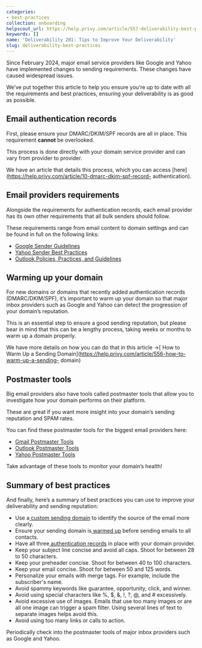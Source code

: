 ```yaml
---
categories:
- best-practices
collection: onboarding
helpscout_url: https://help.privy.com/article/557-deliverability-best-practices
keywords: []
name: 'Deliverability 201: Tips to Improve Your Deliverability'
slug: deliverability-best-practices
---
```

Since February 2024, major email service providers like Google and Yahoo have
implemented changes to sending requirements. These changes have caused
widespread issues.

We’ve put together this article to help you ensure you’re up to date with all
the requirements and best practices, ensuring your deliverability is as good
as possible.

## Email authentication records

First, please ensure your DMARC/DKIM/SPF records are all in place. This
requirement **cannot** be overlooked.

This process is done directly with your domain service provider and can vary
from provider to provider.

We have an article that details this process, which you can access
[here](https://help.privy.com/article/10-dmarc-dkim-spf-record-
authentication).

## Email providers requirements

Alongside the requirements for authentication records, each email provider has
its own other requirements that all bulk senders should follow.

These requirements range from email content to domain settings and can be
found in full on the following links:

  * [Google Sender Guidelines](https://support.google.com/a/answer/81126?hl=en)
  * [Yahoo Sender Best Practices](https://senders.yahooinc.com/best-practices/)
  * [Outlook Policies, Practices, and Guidelines](https://sendersupport.olc.protection.outlook.com/pm/policies.aspx)

## Warming up your domain

For new domains or domains that recently added authentication records
(DMARC/DKIM/SPF), it’s important to warm up your domain so that major inbox
providers such as Google and Yahoo can detect the progression of your domain’s
reputation.

This is an essential step to ensure a good sending reputation, but please bear
in mind that this can be a lengthy process, taking weeks or months to warm up
a domain properly.

We have more details on how you can do that in this article ->[ How to Warm Up
a Sending Domain](https://help.privy.com/article/556-how-to-warm-up-a-sending-
domain)

## Postmaster tools

Big email providers also have tools called postmaster tools that allow you to
investigate how your domain performs on their platform.

These are great if you want more insight into your domain’s sending reputation
and SPAM rates.

You can find these postmaster tools for the biggest email providers here:

  * [Gmail Postmaster Tools](https://gmail.com/postmaster/)
  * [Outlook Postmaster Tools](https://sendersupport.olc.protection.outlook.com/pm/)
  * [Yahoo Postmaster Tools](https://senders.yahooinc.com/)

Take advantage of these tools to monitor your domain’s health!

## Summary of best practices

And finally, here’s a summary of best practices you can use to improve your
deliverability and sending reputation:

  * Use a[ custom sending domain](https://help.privy.com/article/33-use-a-custom-sending-domain) to identify the source of the email more clearly.
  * Ensure your sending domain is[ warmed up](https://help.privy.com/article/556-how-to-warm-up-a-sending-domain) before sending emails to all contacts.
  * Have all three[ authentication records](https://help.privy.com/article/10-dmarc-dkim-spf-record-authentication) in place with your domain provider.
  * Keep your subject line concise and avoid all caps. Shoot for between 28 to 50 characters.
  * Keep your preheader concise. Shoot for between 40 to 100 characters.
  * Keep your email concise. Shoot for between 50 and 125 words.
  * Personalize your emails with merge tags. For example, include the subscriber's name.
  * Avoid spammy keywords like guarantee, opportunity, click, and winner.
  * Avoid using special characters like %, $, &, !, ?, @, and # excessively.
  * Avoid excessive use of images. Emails that use too many images or are all one image can trigger a spam filter. Using several lines of text to separate images helps avoid this.
  * Avoid using too many links or calls to action.

Periodically check into the postmaster tools of major inbox providers such as
Google and Yahoo.

